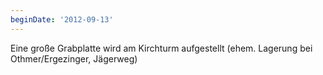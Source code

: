 ```yaml
---
beginDate: '2012-09-13'
---
```


Eine große Grabplatte wird am Kirchturm aufgestellt (ehem. Lagerung bei
Othmer/Ergezinger, Jägerweg)

